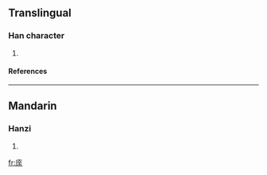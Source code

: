 ==Translingual==
===Han character===
{{Han char|rn=53|rad=广|as=07|sn=10|four=|canj=戈人一木 (IOMD)}}
# {{defn|Han|sort=广07}}
====References====
{{Han ref|kx=0346.090|dkj=09325|dj=0656.060|hdz=20886.020|uh=5EA9|ud=24233}}
----
==Mandarin==
===Hanzi===
{{cmn-hanzi|pin=[[tú]] ([[tu2]])|wg=t'u<sup>2</sup>}}
# {{defn|Mandarin}}

[[fr:庩]]